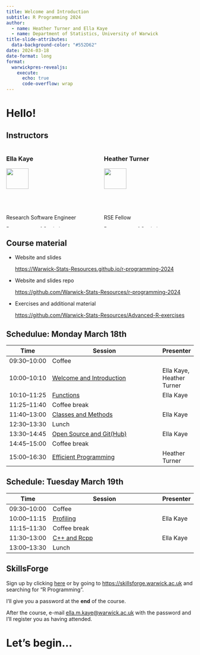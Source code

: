 ```yaml
---
title: Welcome and Introduction
subtitle: R Programming 2024
author: 
  - name: Heather Turner and Ella Kaye
  - name: Department of Statistics, University of Warwick
title-slide-attributes:
  data-background-color: "#552D62"
date: 2024-03-18
date-format: long
format: 
  warwickpres-revealjs:
    execute:
      echo: true
      code-overflow: wrap
---
```


# Hello! {.inverse .center-h}

## Instructors

:::: {.columns}

::: {.column width="50%"}
### Ella Kaye

![](images/ellakaye-profile-2023-square.jpeg){width=50%}

:::{.smaller80}
Research Software Engineer 

Department of Statistics

University of Warwick

<https://warwick.ac.uk/ellakaye>
:::
:::

::: {.column width="50%"}
### Heather Turner

![](images/heather_turner.jpg){width=50%}

:::{.smaller80}
RSE Fellow

Department of Statistics

University of Warwick

<https://warwick.ac.uk/heatherturner>
:::

:::

::::


## Course material

- Website and slides 
  
  <https://Warwick-Stats-Resources.github.io/r-programming-2024>
  
- Website and slides repo

  <https://github.com/Warwick-Stats-Resources/r-programming-2024>
  
- Exercises and additional material

  <https://github.com/Warwick-Stats-Resources/Advanced-R-exercises>
  
## Schedulue: Monday March 18th

:::{.smaller70}
| Time         | Session                           | Presenter |
|--------------|-----------------------------------| ----------|
| 09:30--10:00 | Coffee                     | |
| 10:00--10:10 | [Welcome and Introduction](content/01-welcome/index.qmd) | Ella Kaye, Heather Turner |
| 10:10--11:25 | [Functions](content/02-functions/index.qmd)  | Ella Kaye |
| 11:25--11:40 | Coffee break                     | |
| 11:40--13:00 | [Classes and Methods](content/03-classes-methods/index.qmd)   | Ella Kaye |
| 12:30--13:30 | Lunch                             | |
| 13:30--14:45 | [Open Source and Git(Hub)](content/04-github/index.qmd)   | Ella Kaye |
| 14:45--15:00 | Coffee break                      | |
| 15:00--16:30 | [Efficient Programming](content/05-efficient-programming/index.qmd) | Heather Turner |
:::

## Schedule: Tuesday March 19th

:::{.smaller75}
| Time         | Session                           | Presenter |
|--------------|-----------------------------------|-----------|
| 09:30--10:00 | Coffee                     | |
| 10:00--11:15 | [Profiling](content/06-profiling/index.qmd)             | Ella Kaye |
| 11:15--11:30 | Coffee break                      | |
| 11:30--13:00 | [C++ and Rcpp](content/07-r-with-cpp/index.qmd)          | Ella Kaye |
| 13:00--13:30 | Lunch                             | |
:::

## SkillsForge

Sign up by clicking [here](https://skillsforge.warwick.ac.uk/warwick/#he/dev/eventDetails,;em,providerCode=ST,providerOrgAlias=warwick,number=4,) or by going to <https://skillsforge.warwick.ac.uk> and searching for "R Programming".

I'll give you a password at the **end** of the course.

After the course, e-mail [ella.m.kaye@warwick.ac.uk](mailto:ella.m.kaye@warwick.ac.uk) with the password and I'll register you as having attended.

# Let's begin... {.inverse .center-h}
